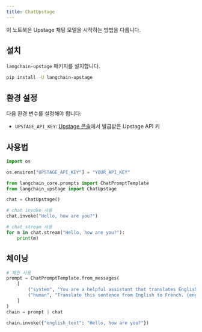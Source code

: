 ```yaml
---
title: ChatUpstage
---
```


이 노트북은 Upstage 채팅 모델을 시작하는 방법을 다룹니다.

## 설치

`langchain-upstage` 패키지를 설치합니다.

```bash
pip install -U langchain-upstage
```

## 환경 설정

다음 환경 변수를 설정해야 합니다:

- `UPSTAGE_API_KEY`: [Upstage 콘솔](https://console.upstage.ai/)에서 발급받은 Upstage API 키

## 사용법

```python
import os

os.environ["UPSTAGE_API_KEY"] = "YOUR_API_KEY"
```

```python
from langchain_core.prompts import ChatPromptTemplate
from langchain_upstage import ChatUpstage

chat = ChatUpstage()
```

```python
# chat invoke 사용
chat.invoke("Hello, how are you?")
```

```python
# chat stream 사용
for m in chat.stream("Hello, how are you?"):
    print(m)
```

## 체이닝

```python
# 체인 사용
prompt = ChatPromptTemplate.from_messages(
    [
        ("system", "You are a helpful assistant that translates English to French."),
        ("human", "Translate this sentence from English to French. {english_text}."),
    ]
)
chain = prompt | chat

chain.invoke({"english_text": "Hello, how are you?"})
```
